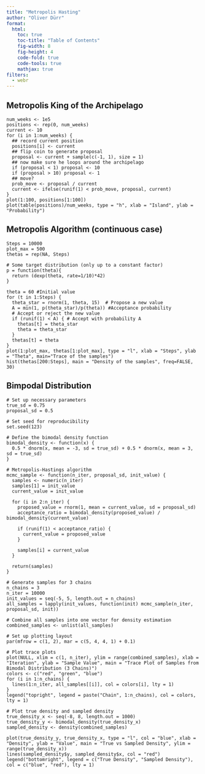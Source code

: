 ```yaml
---
title: "Metropolis Hasting"
author: "Oliver Dürr"
format:
  html:
    toc: true
    toc-title: "Table of Contents"
    fig-width: 8
    fig-height: 4
    code-fold: true
    code-tools: true
    mathjax: true
filters:
  - webr
---
```


##  Metropolis King of the Archipelago{.smaller}
```webr-r
num_weeks <- 1e5
positions <- rep(0, num_weeks)
current <- 10
for (i in 1:num_weeks) {
  ## record current position
  positions[i] <- current
  ## flip coin to generate proposal
  proposal <- current + sample(c(-1, 1), size = 1)
  ## now make sure he loops around the archipelago
  if (proposal < 1) proposal <- 10
  if (proposal > 10) proposal <- 1
  ## move?
  prob_move <- proposal / current
  current <- ifelse(runif(1) < prob_move, proposal, current)
}
plot(1:100, positions[1:100])
plot(table(positions)/num_weeks, type = "h", xlab = "Island", ylab = "Probability")
```


##  Metropolis Algorithm (continuous case)
```webr-r
Steps = 10000
plot_max = 500
thetas = rep(NA, Steps)

# Some target distribution (only up to a constant factor)
p = function(theta){
  return (dexp(theta, rate=1/10)*42)
}

theta = 60 #Initial value
for (t in 1:Steps) {
  theta_star = rnorm(1, theta, 15)  # Propose a new value
  A = min(1, p(theta_star)/p(theta)) #Acceptance probability
  # Accept or reject the new value
  if (runif(1) < A) { # Accept with probability A
    thetas[t] = theta_star
    theta = theta_star 
  } 
  thetas[t] = theta
}
plot(1:plot_max, thetas[1:plot_max], type = "l", xlab = "Steps", ylab = "Theta", main="Trace of the samples")
hist(thetas[200:Steps], main = "Density of the samples", freq=FALSE, 30)
```


## Bimpodal Distribution
```webr-r
# Set up necessary parameters
true_sd = 0.75
proposal_sd = 0.5

# Set seed for reproducibility
set.seed(123)

# Define the bimodal density function
bimodal_density <- function(x) {
  0.5 * dnorm(x, mean = -3, sd = true_sd) + 0.5 * dnorm(x, mean = 3, sd = true_sd)
}

# Metropolis-Hastings algorithm
mcmc_sample <- function(n_iter, proposal_sd, init_value) {
  samples <- numeric(n_iter)
  samples[1] = init_value
  current_value = init_value
  
  for (i in 2:n_iter) {
    proposed_value = rnorm(1, mean = current_value, sd = proposal_sd)
    acceptance_ratio = bimodal_density(proposed_value) / bimodal_density(current_value)
    
    if (runif(1) < acceptance_ratio) {
      current_value = proposed_value
    }
    
    samples[i] = current_value
  }
  
  return(samples)
}

# Generate samples for 3 chains
n_chains = 3
n_iter = 10000
init_values = seq(-5, 5, length.out = n_chains)
all_samples = lapply(init_values, function(init) mcmc_sample(n_iter, proposal_sd, init))

# Combine all samples into one vector for density estimation
combined_samples <- unlist(all_samples)

# Set up plotting layout
par(mfrow = c(1, 2), mar = c(5, 4, 4, 1) + 0.1)

# Plot trace plots
plot(NULL, xlim = c(1, n_iter), ylim = range(combined_samples), xlab = "Iteration", ylab = "Sample Value", main = "Trace Plot of Samples from Bimodal Distribution (3 Chains)")
colors <- c("red", "green", "blue")
for (i in 1:n_chains) {
  lines(1:n_iter, all_samples[[i]], col = colors[i], lty = 1)
}
legend("topright", legend = paste("Chain", 1:n_chains), col = colors, lty = 1)

# Plot true density and sampled density
true_density_x <- seq(-8, 8, length.out = 1000)
true_density_y <- bimodal_density(true_density_x)
sampled_density <- density(combined_samples)

plot(true_density_y, true_density_x, type = "l", col = "blue", xlab = "Density", ylab = "Value", main = "True vs Sampled Density", ylim = range(true_density_x))
lines(sampled_density$y, sampled_density$x, col = "red")
legend("bottomright", legend = c("True Density", "Sampled Density"), col = c("blue", "red"), lty = 1)
```









